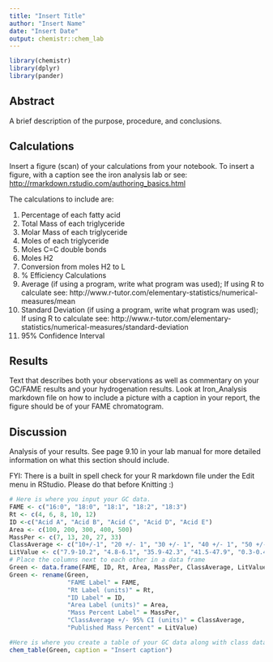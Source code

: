 ```yaml
---
title: "Insert Title"
author: "Insert Name"
date: "Insert Date"
output: chemistr::chem_lab
---
```


```r
library(chemistr)
library(dplyr)
library(pander)
```

## Abstract

A brief description of the purpose, procedure, and conclusions.

## Calculations

Insert a figure (scan) of your calculations from your notebook.  To insert a figure, with a caption see the iron analysis lab or see: <http://rmarkdown.rstudio.com/authoring_basics.html>

The calculations to include are:

1. Percentage of each fatty acid
2. Total Mass of each triglyceride
3. Molar Mass of each triglyceride
4. Moles of each triglyceride
5. Moles C=C double bonds
6. Moles H2
7. Conversion from moles H2 to L
8. % Efficiency Calculations
9. Average (if using a program, write what program was used); If using R to calculate see: http://www.r-tutor.com/elementary-statistics/numerical-measures/mean
10. Standard Deviation (if using a program, write what program was used); If using R to calculate see: http://www.r-tutor.com/elementary-statistics/numerical-measures/standard-deviation
9.  95% Confidence Interval


## Results

Text that describes both your observations as well as commentary on your GC/FAME results and your hydrogenation results.  Look at Iron_Analysis markdown file on how to include a picture with a caption in your report, the figure should be of your FAME chromatogram.  

## Discussion

Analysis of your results.  See page 9.10 in your lab manual for more detailed information on what this section should include.

FYI:  There is a built in spell check for your R markdown file under the Edit menu in RStudio.  Please do that before Knitting :)

```r
# Here is where you input your GC data.
FAME <- c("16:0", "18:0", "18:1", "18:2", "18:3")
Rt <- c(4, 6, 8, 10, 12)
ID <-c("Acid A", "Acid B", "Acid C", "Acid D", "Acid E")
Area <- c(100, 200, 300, 400, 500)
MassPer <- c(7, 13, 20, 27, 33)
ClassAverage <- c("10+/-1", "20 +/- 1", "30 +/- 1", "40 +/- 1", "50 +/- 1")
LitValue <- c("7.9-10.2", "4.8-6.1", "35.9-42.3", "41.5-47.9", "0.3-0.4")
# Place the columns next to each other in a data frame
Green <- data.frame(FAME, ID, Rt, Area, MassPer, ClassAverage, LitValue)
Green <- rename(Green,
                "FAME Label" = FAME, 
                "Rt Label (units)" = Rt, 
                "ID Label" = ID, 
                "Area Label (units)" = Area, 
                "Mass Percent Label" = MassPer,
                "ClassAverage +/- 95% CI (units)" = ClassAverage, 
                "Published Mass Percent" = LitValue)
```

```r
#Here is where you create a table of your GC data along with class data from the analysis of the spreadsheet and literature data obtained from Moodle.  Nothing needs to be done in this section except adding the caption in line 87.  The rest is using the data that you inputed in the previous chunk (lines 67-80).
chem_table(Green, caption = "Insert caption")
```
